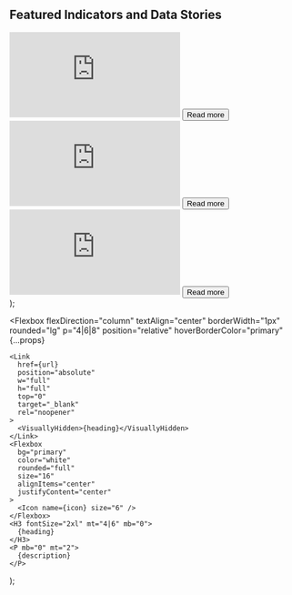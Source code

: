   <Section py="8|12" {...props}>
    <Container>
      <Div textAlign="center|left" flex="1">
        <H2 fontSize="4l|5l" m="0" textDecoration="underline">
          Featured Indicators and Data Stories
        </H2>
      </Div>
      <Grid col="1|2|3" mt="8|10|12" gap="4|6|8">
        <Box>
          <Embed
            id="Assault"
            sx={{
              height: "300px",
              width: "300px",
            }}
            src="https://datawrapper.dwcdn.net/2yLGq/"
          />
          <Button as="a" href="/blog/2020-01-04-new-blog" variant="link">
            Read more <Icon name="arrow-right" ml="4" />
          </Button>
        </Box>
        <Box>
          <Embed
            id="Assault"
            title="Gun Crimes"
            sx={{
              height: "300px",
              width: "300px",
            }}
            src="https://datawrapper.dwcdn.net/5oN32/"
          />
          <Button
            as="a"
            href="blog/2020-02-18-officiis-unde-dignissimos-molestias-ipsam-alias/"
            variant="link"
          >
            Read more <Icon name="arrow-right" ml="4" />
          </Button>
        </Box>
        <Box>
          <Embed
            id="Race and Incarceration"
            sx={{
              height: "300px",
              width: "300px",
            }}
            src="https://datawrapper.dwcdn.net/7jAdR/"
          />
          <Button
            as="a"
            href="/blog/2020-01-03-doloribus-corporis-repudiandae-at-dolorem-hic-laborum/"
            variant="link"
          >
            Read more <Icon name="arrow-right" ml="4" />
          </Button>
        </Box>
      </Grid>
    </Container>
  </Section>
);

  <Flexbox
    flexDirection="column"
    textAlign="center"
    borderWidth="1px"
    rounded="lg"
    p="4|6|8"
    position="relative"
    hoverBorderColor="primary"
    {...props}
  >
    <Link
      href={url}
      position="absolute"
      w="full"
      h="full"
      top="0"
      target="_blank"
      rel="noopener"
    >
      <VisuallyHidden>{heading}</VisuallyHidden>
    </Link>
    <Flexbox
      bg="primary"
      color="white"
      rounded="full"
      size="16"
      alignItems="center"
      justifyContent="center"
    >
      <Icon name={icon} size="6" />
    </Flexbox>
    <H3 fontSize="2xl" mt="4|6" mb="0">
      {heading}
    </H3>
    <P mb="0" mt="2">
      {description}
    </P>
  </Flexbox>
);
